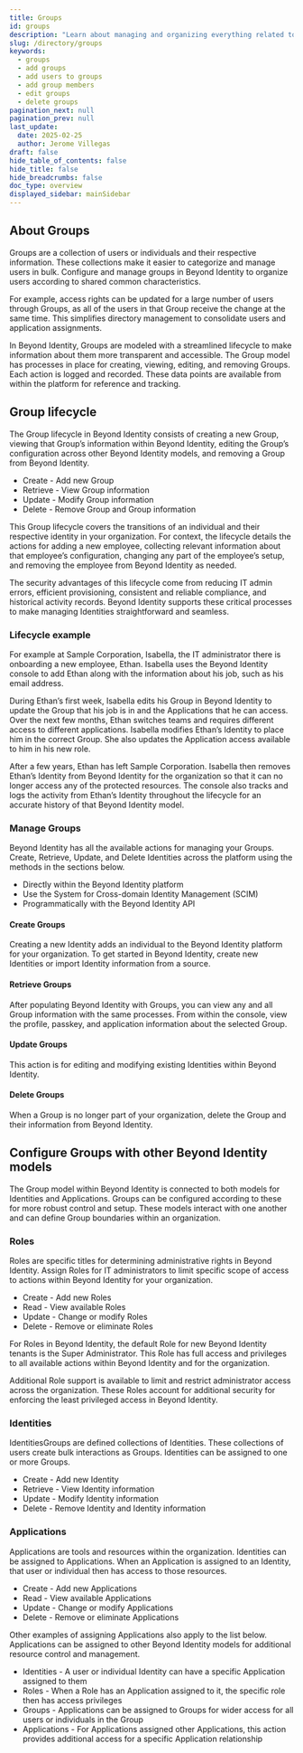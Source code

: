 ```yaml
---
title: Groups
id: groups
description: "Learn about managing and organizing everything related to your Groups in Beyond Identity."
slug: /directory/groups
keywords:
  - groups
  - add groups
  - add users to groups
  - add group members
  - edit groups
  - delete groups
pagination_next: null
pagination_prev: null
last_update:
  date: 2025-02-25
  author: Jerome Villegas
draft: false
hide_table_of_contents: false
hide_title: false
hide_breadcrumbs: false
doc_type: overview
displayed_sidebar: mainSidebar
---
```


## About Groups

Groups are a collection of users or individuals and their respective information. These collections make it easier to categorize and manage users in bulk. Configure and manage groups in Beyond Identity to organize users according to shared common characteristics.

For example, access rights can be updated for a large number of users through Groups, as all of the users in that Group receive the change at the same time. This simplifies directory management to consolidate users and application assignments.

In Beyond Identity, Groups are modeled with a streamlined lifecycle to make information about them more transparent and accessible. The Group model has processes in place for creating, viewing, editing, and removing Groups. Each action is logged and recorded. These data points are available from within the platform for reference and tracking.

## Group lifecycle

The Group lifecycle in Beyond Identity consists of creating a new Group, viewing that Group’s information within Beyond Identity, editing the Group’s configuration across other Beyond Identity models, and removing a Group from Beyond Identity.

- Create - Add new Group
- Retrieve - View Group information
- Update - Modify Group information
- Delete - Remove Group and Group information

This Group lifecycle covers the transitions of an individual and their respective identity in your organization. For context, the lifecycle details the actions for adding a new employee, collecting relevant information about that employee’s configuration, changing any part of the employee’s setup, and removing the employee from Beyond Identity as needed.

The security advantages of this lifecycle come from reducing IT admin errors, efficient provisioning, consistent and reliable compliance, and historical activity records. Beyond Identity supports these critical processes to make managing Identities straightforward and seamless.

### Lifecycle example

For example at Sample Corporation, Isabella, the IT administrator there is onboarding a new employee, Ethan. Isabella uses the Beyond Identity console to add Ethan along with the information about his job, such as his email address. 

During Ethan’s first week, Isabella edits his Group in Beyond Identity to update the Group that his job is in and the Applications that he can access. Over the next few months, Ethan switches teams and requires different access to different applications. Isabella modifies Ethan’s Identity to place him in the correct Group. She also updates the Application access available to him in his new role.

After a few years, Ethan has left Sample Corporation. Isabella then removes Ethan’s Identity from Beyond Identity for the organization so that it can no longer access any of the protected resources. The console also tracks and logs the activity from Ethan’s Identity throughout the lifecycle for an accurate history of that Beyond Identity model.

### Manage Groups

Beyond Identity has all the available actions for managing your Groups. Create, Retrieve, Update, and Delete Identities across the platform using the methods in the sections below.

- Directly within the Beyond Identity platform
- Use the System for Cross-domain Identity Management (SCIM)
- Programmatically with the Beyond Identity API

#### Create Groups

Creating a new Identity adds an individual to the Beyond Identity platform for your organization. To get started in Beyond Identity, create new Identities or import Identity information from a source. 

#### Retrieve Groups

After populating Beyond Identity with Groups, you can view any and all Group information with the same processes. From within the console, view the profile, passkey, and application information about the selected Group.

#### Update Groups

This action is for editing and modifying existing Identities within Beyond Identity.

#### Delete Groups

When a Group is no longer part of your organization, delete the Group and their information from Beyond Identity.

## Configure Groups with other Beyond Identity models

The Group model within Beyond Identity is connected to both models for Identities and Applications. Groups can be configured according to these for more robust control and setup. These models interact with one another and can define Group boundaries within an organization.

### Roles

Roles are specific titles for determining administrative rights in Beyond Identity. Assign Roles for IT administrators to limit specific scope of access to actions within Beyond Identity for your organization. 

- Create - Add new Roles
- Read - View available Roles
- Update - Change or modify Roles
- Delete - Remove or eliminate Roles

For Roles in Beyond Identity, the default Role for new Beyond Identity tenants is the Super Administrator. This Role has full access and privileges to all available actions within Beyond Identity and for the organization.

Additional Role support is available to limit and restrict administrator access across the organization. These Roles account for additional security for enforcing the least privileged access in Beyond Identity.

### Identities

IdentitiesGroups are defined collections of Identities. These collections of users create bulk interactions as Groups. Identities can be assigned to one or more Groups. 

- Create - Add new Identity
- Retrieve - View Identity information
- Update - Modify Identity information
- Delete - Remove Identity and Identity information

### Applications

Applications are tools and resources within the organization. Identities can be assigned to Applications. When an Application is assigned to an Identity, that user or individual then has access to those resources.

- Create - Add new Applications
- Read - View available Applications
- Update - Change or modify Applications
- Delete - Remove or eliminate Applications

Other examples of assigning Applications also apply to the list below. Applications can be assigned to other Beyond Identity models for additional resource control and management.

- Identities - A user or individual Identity can have a specific Application assigned to them
- Roles - When a Role has an Application assigned to it, the specific role then has access privileges
- Groups - Applications can be assigned to Groups for wider access for all users or individuals in the Group
- Applications - For Applications assigned other Applications, this action provides additional access for a specific Application relationship
